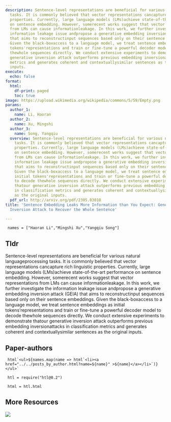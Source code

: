 ```yaml
---
description: Sentence-level representations are beneficial for various natural languageprocessing
  tasks. It is commonly believed that vector representations cancapture rich linguistic
  properties. Currently, large language models (LMs)achieve state-of-the-art performance
  on sentence embedding. However, somerecent works suggest that vector representations
  from LMs can cause informationleakage. In this work, we further investigate the
  information leakage issue andpropose a generative embedding inversion attack (GEIA)
  that aims to reconstructinput sequences based only on their sentence embeddings.
  Given the black-boxaccess to a language model, we treat sentence embeddings as initial
  tokens'representations and train or fine-tune a powerful decoder model to decode
  thewhole sequences directly. We conduct extensive experiments to demonstrate thatour
  generative inversion attack outperforms previous embedding inversionattacks in classification
  metrics and generates coherent and contextuallysimilar sentences as the original
  inputs.
execute:
  echo: false
format:
  html:
    df-print: paged
    toc: true
image: https://upload.wikimedia.org/wikipedia/commons/5/59/Empty.png
params:
  author_1:
    name: Li, Haoran
  author_2:
    name: Xu, Mingshi
  author_3:
    name: Song, Yangqiu
  overview: Sentence-level representations are beneficial for various natural languageprocessing
    tasks. It is commonly believed that vector representations cancapture rich linguistic
    properties. Currently, large language models (LMs)achieve state-of-the-art performance
    on sentence embedding. However, somerecent works suggest that vector representations
    from LMs can cause informationleakage. In this work, we further investigate the
    information leakage issue andpropose a generative embedding inversion attack (GEIA)
    that aims to reconstructinput sequences based only on their sentence embeddings.
    Given the black-boxaccess to a language model, we treat sentence embeddings as
    initial tokens'representations and train or fine-tune a powerful decoder model
    to decode thewhole sequences directly. We conduct extensive experiments to demonstrate
    thatour generative inversion attack outperforms previous embedding inversionattacks
    in classification metrics and generates coherent and contextuallysimilar sentences
    as the original inputs.
  pdf_url: http://arxiv.org/pdf/2305.03010
title: 'Sentence Embedding Leaks More Information than You Expect: Generative Embedding
  Inversion Attack to Recover the Whole Sentence'

---
```

```ojs

 names = ["Haoran Li","Mingshi Xu","Yangqiu Song"] 

``` 

## Tldr 
Sentence-level representations are beneficial for various natural languageprocessing tasks. It is commonly believed that vector representations cancapture rich linguistic properties. Currently, large language models (LMs)achieve state-of-the-art performance on sentence embedding. However, somerecent works suggest that vector representations from LMs can cause informationleakage. In this work, we further investigate the information leakage issue andpropose a generative embedding inversion attack (GEIA) that aims to reconstructinput sequences based only on their sentence embeddings. Given the black-boxaccess to a language model, we treat sentence embeddings as initial tokens'representations and train or fine-tune a powerful decoder model to decode thewhole sequences directly. We conduct extensive experiments to demonstrate thatour generative inversion attack outperforms previous embedding inversionattacks in classification metrics and generates coherent and contextuallysimilar sentences as the original inputs.

## Paper-authors

```ojs

 html`<ul>${names.map(name => html`<li><a href="../../posts_by_author.html?name=${name}" >${name}</a></li>`)}</ul>` 

``` 

```ojs

 htl = require("htl@0.2") 

``` 

```ojs

 html = htl.html 

``` 

## More Resources
[![](https://img.shields.io/badge/PDF-green?style=flat)]({{< meta params.pdf_url >}})
